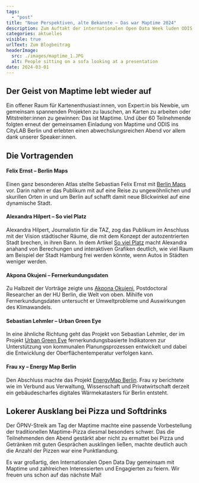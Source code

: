 ```yaml
---
tags:
  - "post"
title: "Neue Perspektiven, alte Bekannte – Das war Maptime 2024"
description: Zum Auftakt der internationalen Open Data Week luden ODIS und Maptime Berlin am 29. Februar erneut ins CityLAB zu einem bunten Abend rund um das Thema offene Daten und Karten.
categories: aktuelles
visible: true
urlText: Zum Blogbeitrag
headerImage:
  src: ./images/maptime_1.JPG
  alt: People sitting on a sofa looking at a presentation
date: 2024-03-01
---
```


## Der Geist von Maptime lebt wieder auf

Ein offener Raum für Kartenenthusiast:innen, von Expert:in bis Newbie, um gemeinsam spannenden Projekten zu lauschen, an Karten zu arbeiten oder Mitstreiter:innen zu gewinnen: Das ist Maptime. Und über 60 Teilnehmende folgten erneut der gemeinsamen Einladung von Maptime und ODIS ins CityLAB Berlin und erlebten einen abwechslungsreichen Abend vor allem dank unserer Speaker:innen.



<ImageSection
  src={image1}
  caption="Full House im CityLAB Berlin"
  fullWidth
/>

## Die Vortragenden

#### Felix Ernst – Berlin Maps
Einen ganz besonderen Atlas stellte Sebastian Felix Ernst mit [Berlin Maps](https://ruby-press.com/shop/berlin-maps/) vor. Darin nahm er das Publikum mit auf eine Reise zu ungewöhnlichen und skurillen Orten in und um Berlin auf schafft damit neue Blickwinkel auf eine dynamische Stadt. 


<ImageSection
  src={image2}
  caption="Felix Ernst stellt Berlin Maps vor."
/>

#### Alexandra Hilpert – So viel Platz

Alexandra Hilpert, Journalistin für die TAZ, zog das Publikum im Anschluss mit der Vision städtischer Räume, die mit dem Konzept der autozentrierten Stadt brechen, in ihren Bann. In dem Artikel [So viel Platz](https://taz.de/Was-Staedte-durch-weniger-Autos-gewinnen/!5986938/) macht Alexandra anahand von Berechungen und interaktiven Grafiken deutlich, wie viel Raum am Beispiel der Stadt Hamburg frei werden könnte, wenn Autos in Städten weniger werden.


<ImageSection
  src={image3}
  caption="Alexandra Hilpert stellt per Zoom Visionen städtischer Räume vor."
/>

#### Akpona Okujeni – Fernerkundungsdaten 

Zu Halbzeit der Vorträge zeigte uns [Akpona Okujeni](https://www.iri-thesys.org/research/research-projects/climate-and-water-under-change/), Postdoctoral Researcher an der HU Berlin, die Welt von oben. Mihilfe von Fernerkundungsdaten untersucht er Umweltprobleme und Auswirkungen des Klimawandels. 


<ImageSection
  src={image4}
  caption="Akpona Okujeni stellt das Fernerkundungsdaten-Projekt vor."
/>

#### Sebastian Lehmler – Urban Green Eye 

In eine ähnliche Richtung geht das Projekt von Sebastian Lehmler, der im Projekt [Urban Green Eye](https://urbangreeneye.lup-umwelt.de) fernerkundungsbasierte Indikatoren zur Unterstützung von kommunalen Planungsprozessen entwickelt und dabei die Entwicklung der Oberflächentemperatur verfolgen kann.


<ImageSection
  src={image5}
  caption="Sebastian Lehmler stellt Urban Green Eye vor."
/>

#### Frau xy – Energy Map Berlin

Den Abschluss machte das Projekt [EnergyMap Berlin](https://energymap-berlin.de). Frau xy berichtete wie im Verbund aus Verwaltung, Wissenschaft und Privatwirtschaft derzeit ein gebäudescharfes digitales Wärmekatasters für Berlin entsteht.


<ImageSection
  src={image6}
  caption="Frau xy stellt Energy Map Berlin vor."
/>

## Lokerer Ausklang bei Pizza und Softdrinks

Der ÖPNV-Streik am Tag der Maptime machte eine passende Vorbestellung der traditionellen Maptime-Pizza diesmal besonders schwer. Das die Teilnehmenden den Abend gestärkt aber nicht zu ermattet bei Pizza und Getränken mit guten Gesprächen ausklingen ließen, machte deutlich auch die Anzahl der Pizzen war eine Punktlandung.

Es war großartig, den Internationalen Open Data Day gemeinsam mit Maptime und zahlreichen Interessierten und Engagierten zu feiern. Wir freuen uns schon auf das nächste Mal!



